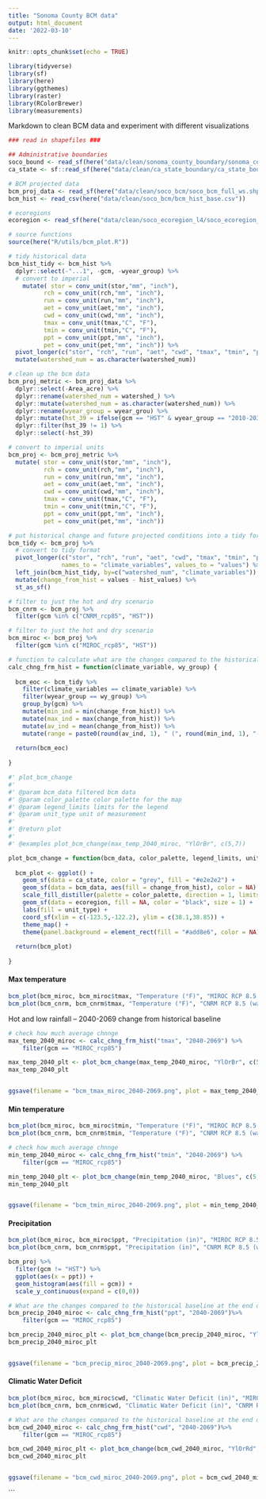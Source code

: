 ```yaml
---
title: "Sonoma County BCM data"
output: html_document
date: '2022-03-10'
---
```


```r
knitr::opts_chunk$set(echo = TRUE)
```


```r
library(tidyverse)
library(sf)
library(here)
library(ggthemes)
library(raster)
library(RColorBrewer)
library(measurements)
```

Markdown to clean BCM data and experiment with different visualizations

```r
### read in shapefiles ###

## Administrative boundaries
soco_bound <- read_sf(here("data/clean/sonoma_county_boundary/sonoma_county_boundary.shp"))
ca_state <- sf::read_sf(here("data/clean/ca_state_boundary/ca_state_boundary.shp"))

# BCM projected data
bcm_proj_data <- read_sf(here("data/clean/soco_bcm/soco_bcm_full_ws.shp"))
bcm_hist <- read_csv(here("data/clean/soco_bcm/bcm_hist_base.csv"))

# ecoregions
ecoregion <- read_sf(here("data/clean/soco_ecoregion_l4/soco_ecoregion_l4_simp.shp"))
```

```r
# source functions
source(here("R/utils/bcm_plot.R"))
```

```r
# tidy historical data
bcm_hist_tidy <- bcm_hist %>% 
  dplyr::select(-"...1", -gcm, -wyear_group) %>% 
  # convert to imperial
    mutate( stor = conv_unit(stor,"mm", "inch"),
          rch = conv_unit(rch,"mm", "inch"),
          run = conv_unit(run,"mm", "inch"),
          aet = conv_unit(aet,"mm", "inch"),
          cwd = conv_unit(cwd,"mm", "inch"),
          tmax = conv_unit(tmax,"C", "F"),
          tmin = conv_unit(tmin,"C", "F"),
          ppt = conv_unit(ppt,"mm", "inch"),
          pet = conv_unit(pet,"mm", "inch")) %>% 
  pivot_longer(c("stor", "rch", "run", "aet", "cwd", "tmax", "tmin", "ppt", "pet"), names_to = "climate_variables", values_to = "hist_values") %>% 
  mutate(watershed_num = as.character(watershed_num))
```

```r
# clean up the bcm data
bcm_proj_metric <- bcm_proj_data %>% 
  dplyr::select(-Area_acre) %>% 
  dplyr::rename(watershed_num = watershed_) %>% 
  dplyr::mutate(watershed_num = as.character(watershed_num)) %>% 
  dplyr::rename(wyear_group = wyear_grou) %>% 
  dplyr::mutate(hst_39 = ifelse(gcm == "HST" & wyear_group == "2010-2039", 1, 0)) %>% 
  dplyr::filter(hst_39 != 1) %>% 
  dplyr::select(-hst_39)

# convert to imperial units
bcm_proj <- bcm_proj_metric %>% 
  mutate( stor = conv_unit(stor,"mm", "inch"),
          rch = conv_unit(rch,"mm", "inch"),
          run = conv_unit(run,"mm", "inch"),
          aet = conv_unit(aet,"mm", "inch"),
          cwd = conv_unit(cwd,"mm", "inch"),
          tmax = conv_unit(tmax,"C", "F"),
          tmin = conv_unit(tmin,"C", "F"),
          ppt = conv_unit(ppt,"mm", "inch"),
          pet = conv_unit(pet,"mm", "inch"))
```


```r
# put historical change and future projected conditions into a tidy format
bcm_tidy <- bcm_proj %>% 
  # convert to tidy format
  pivot_longer(c("stor", "rch", "run", "aet", "cwd", "tmax", "tmin", "ppt", "pet"),
               names_to = "climate_variables", values_to = "values") %>% 
  left_join(bcm_hist_tidy, by=c("watershed_num", "climate_variables")) %>% 
  mutate(change_from_hist = values - hist_values) %>% 
  st_as_sf()
```

```r
# filter to just the hot and dry scenario
bcm_cnrm <- bcm_proj %>% 
  filter(gcm %in% c("CNRM_rcp85", "HST"))

# filter to just the hot and dry scenario
bcm_miroc <- bcm_proj %>% 
  filter(gcm %in% c("MIROC_rcp85", "HST"))
```

```r
# function to calculate what are the changes compared to the historical baseline for both climate projections?
calc_chng_frm_hist = function(climate_variable, wy_group) {
  
  bcm_eoc <- bcm_tidy %>% 
    filter(climate_variables == climate_variable) %>% 
    filter(wyear_group == wy_group) %>% 
    group_by(gcm) %>% 
    mutate(min_ind = min(change_from_hist)) %>% 
    mutate(max_ind = max(change_from_hist)) %>% 
    mutate(av_ind = mean(change_from_hist)) %>% 
    mutate(range = paste0(round(av_ind, 1), " (", round(min_ind, 1), "-", round(max_ind, 1), ")"))
  
  return(bcm_eoc)
  
}
```

```r
#' plot_bcm_change
#'
#' @param bcm_data filtered bcm data
#' @param color_palette color palette for the map
#' @param legend_limits limits for the legend
#' @param unit_type unit of measurement 
#'
#' @return plot
#'
#' @examples plot_bcm_change(max_temp_2040_miroc, "YlOrBr", c(5,7))

plot_bcm_change = function(bcm_data, color_palette, legend_limits, unit_type){
  
  bcm_plot <- ggplot() +
    geom_sf(data = ca_state, color = "grey", fill = "#e2e2e2") +
    geom_sf(data = bcm_data, aes(fill = change_from_hist), color = NA) +
    scale_fill_distiller(palette = color_palette, direction = 1, limits = legend_limits) +
    geom_sf(data = ecoregion, fill = NA, color = "black", size = 1) +
    labs(fill = unit_type) +
    coord_sf(xlim = c(-123.5,-122.2), ylim = c(38.1,38.85)) +
    theme_map() +
    theme(panel.background = element_rect(fill = "#add8e6", color = NA))
  
  return(bcm_plot)
  
}
```


#### **Max temperature**

```r
bcm_plot(bcm_miroc, bcm_miroc$tmax, "Temperature (°F)", "MIROC RCP 8.5 (hot, low rainfall)", "YlOrBr", col_limits = c(60, 85))
bcm_plot(bcm_cnrm, bcm_cnrm$tmax, "Temperature (°F)", "CNRM RCP 8.5 (warm, high rainfall)", "YlOrBr", col_limits = c(60, 85))
```

Hot and low rainfall -- 2040-2069 change from historical baseline

```r
# check how much average chnnge
max_temp_2040_miroc <- calc_chng_frm_hist("tmax", "2040-2069") %>% 
    filter(gcm == "MIROC_rcp85")

max_temp_2040_plt <- plot_bcm_change(max_temp_2040_miroc, "YlOrBr", c(5,7), "Temperature (°F)")
max_temp_2040_plt


ggsave(filename = "bcm_tmax_miroc_2040-2069.png", plot = max_temp_2040_plt, path = here("output/maps/"), dpi = 350)

```


#### **Min temperature**

```r
bcm_plot(bcm_miroc, bcm_miroc$tmin, "Temperature (°F)", "MIROC RCP 8.5 (hot, low rainfall)", "Blues", pal_dir = -1, col_limits = c(40, 60))
bcm_plot(bcm_cnrm, bcm_cnrm$tmin, "Temperature (°F)", "CNRM RCP 8.5 (warm, high rainfall)", "Blues", pal_dir = -1, col_limits = c(40, 60))
```
```r
# check how much average chnnge
min_temp_2040_miroc <- calc_chng_frm_hist("tmin", "2040-2069") %>% 
    filter(gcm == "MIROC_rcp85")

min_temp_2040_plt <- plot_bcm_change(min_temp_2040_miroc, "Blues", c(5,6.5), "Temperature (°F)")
min_temp_2040_plt


ggsave(filename = "bcm_tmin_miroc_2040-2069.png", plot = min_temp_2040_plt, path = here("output/maps/"), dpi = 350)
```


#### **Precipitation**

```r
bcm_plot(bcm_miroc, bcm_miroc$ppt, "Precipitation (in)", "MIROC RCP 8.5 (hot, low rainfall)", "YlGnBu", col_limits = c(16, 94))
bcm_plot(bcm_cnrm, bcm_cnrm$ppt, "Precipitation (in)", "CNRM RCP 8.5 (warm, high rainfall)", "YlGnBu", col_limits = c(16, 94))
```
```r
bcm_proj %>% 
  filter(gcm != "HST") %>% 
  ggplot(aes(x = ppt)) +
  geom_histogram(aes(fill = gcm)) +
  scale_y_continuous(expand = c(0,0))

```

```r
# What are the changes compared to the historical baseline at the end of the century for both climate projections?
bcm_precip_2040_miroc <- calc_chng_frm_hist("ppt", "2040-2069")%>% 
    filter(gcm == "MIROC_rcp85")

bcm_precip_2040_miroc_plt <- plot_bcm_change(bcm_precip_2040_miroc, "YlGnBu", c(-14.5,-3), "Precipitation (in)")
bcm_precip_2040_miroc_plt


ggsave(filename = "bcm_precip_miroc_2040-2069.png", plot = bcm_precip_2040_miroc_plt, path = here("output/maps/"), dpi = 350)


```


#### **Climatic Water Deficit**

```r
bcm_plot(bcm_miroc, bcm_miroc$cwd, "Climatic Water Deficit (in)", "MIROC RCP 8.5 (hot, low rainfall)", "YlOrRd", col_limits = c(20, 40))
bcm_plot(bcm_cnrm, bcm_cnrm$cwd, "Climatic Water Deficit (in)", "CNRM RCP 8.5 (warm, high rainfall)", "YlOrRd", col_limits = c(20, 40))
```


```r
# What are the changes compared to the historical baseline at the end of the century for both climate projections?
bcm_cwd_2040_miroc <- calc_chng_frm_hist("cwd", "2040-2069")%>% 
    filter(gcm == "MIROC_rcp85")

bcm_cwd_2040_miroc_plt <- plot_bcm_change(bcm_cwd_2040_miroc, "YlOrRd", c(3,5.3), "Climatic Water Deficit (in)")
bcm_cwd_2040_miroc_plt


ggsave(filename = "bcm_cwd_miroc_2040-2069.png", plot = bcm_cwd_2040_miroc_plt, path = here("output/maps/"), dpi = 350)

```
```

